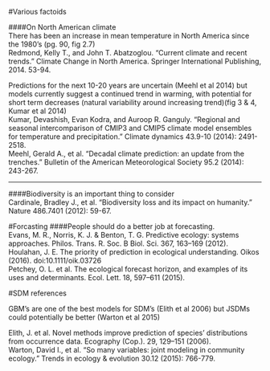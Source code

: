#Various factoids

####On North American climate  
There has been an increase in mean temperature in North America since the 1980's (pg. 90, fig 2.7)   
Redmond, Kelly T., and John T. Abatzoglou. "Current climate and recent trends." Climate Change in North America. Springer International Publishing, 2014. 53-94.  

Predictions for the next 10-20 years are uncertain (Meehl et al 2014) but models currently suggest a continued trend in warming, with potential for short term decreases (natural variability around increasing trend)(fig 3 & 4, Kumar et al 2014)  
Kumar, Devashish, Evan Kodra, and Auroop R. Ganguly. "Regional and seasonal intercomparison of CMIP3 and CMIP5 climate model ensembles for temperature and precipitation." Climate dynamics 43.9-10 (2014): 2491-2518.  
Meehl, Gerald A., et al. "Decadal climate prediction: an update from the trenches." Bulletin of the American Meteorological Society 95.2 (2014): 243-267.  

-------------------------------
####Biodiversity is an important thing to consider   
Cardinale, Bradley J., et al. "Biodiversity loss and its impact on humanity." Nature 486.7401 (2012): 59-67.  

#Forcasting
####People should do a better job at forecasting.  
Evans, M. R., Norris, K. J. & Benton, T. G. Predictive ecology: systems approaches. Philos. Trans. R. Soc. B Biol. Sci. 367, 163–169 (2012).  
Houlahan, J. E. The priority of prediction in ecological understanding. Oikos (2016). doi:10.1111/oik.03726  
Petchey, O. L. et al. The ecological forecast horizon, and examples of its uses and determinants. Ecol. Lett. 18, 597–611 (2015).   


#SDM references

GBM's are one  of the best models for SDM's (Elith et al 2006) but JSDMs could potentially be better (Warton et al 2015)  

Elith, J. et al. Novel methods improve prediction of species’ distributions from occurrence data. Ecography (Cop.). 29, 129–151 (2006).  
Warton, David I., et al. "So many variables: joint modeling in community ecology." Trends in ecology & evolution 30.12 (2015): 766-779.  
